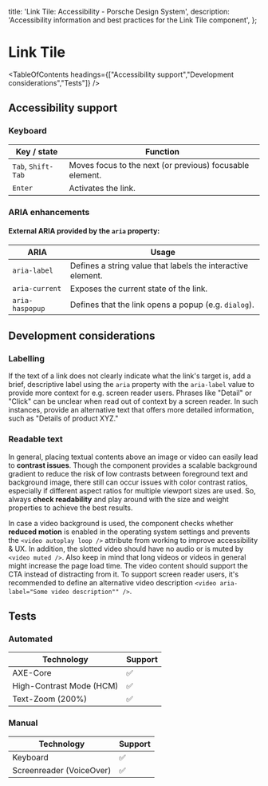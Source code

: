 
  title: 'Link Tile: Accessibility - Porsche Design System',
  description: 'Accessibility information and best practices for the Link Tile component',
};

# Link Tile <ComponentStatus tagName="p-link-tile"></ComponentStatus>

<TableOfContents headings={["Accessibility support","Development considerations","Tests"]} />

## Accessibility support

### Keyboard

| Key / state        | Function                                                 |
| ------------------ | -------------------------------------------------------- |
| `Tab`, `Shift-Tab` | Moves focus to the next (or previous) focusable element. |
| `Enter`            | Activates the link.                                      |

### ARIA enhancements

#### External **ARIA** provided by the `aria` property:

| ARIA            | Usage                                                       |
| --------------- | ----------------------------------------------------------- |
| `aria-label`    | Defines a string value that labels the interactive element. |
| `aria-current`  | Exposes the current state of the link.                      |
| `aria-haspopup` | Defines that the link opens a popup (e.g. `dialog`).        |

## Development considerations

### Labelling

If the text of a link does not clearly indicate what the link's target is, add a brief, descriptive label using the
`aria` property with the `aria-label` value to provide more context for e.g. screen reader users. Phrases like "Detail"
or "Click" can be unclear when read out of context by a screen reader. In such instances, provide an alternative text
that offers more detailed information, such as "Details of product XYZ."

### Readable text

In general, placing textual contents above an image or video can easily lead to **contrast issues**. Though the
component provides a scalable background gradient to reduce the risk of low contrasts between foreground text and
background image, there still can occur issues with color contrast ratios, especially if different aspect ratios for
multiple viewport sizes are used. So, always **check readability** and play around with the size and weight properties
to achieve the best results.

In case a video background is used, the component checks whether **reduced motion** is enabled in the operating system
settings and prevents the `<video autoplay loop />` attribute from working to improve accessibility & UX. In addition,
the slotted video should have no audio or is muted by `<video muted />`. Also keep in mind that long videos or videos in
general might increase the page load time. The video content should support the CTA instead of distracting from it. To
support screen reader users, it's recommended to define an alternative video description
`<video aria-label="Some video description"" />`.

## Tests

### Automated

| Technology               | Support |
| ------------------------ | ------- |
| AXE-Core                 | ✅      |
| High-Contrast Mode (HCM) | ✅      |
| Text-Zoom (200%)         | ✅      |

### Manual

| Technology               | Support |
| ------------------------ | ------- |
| Keyboard                 | ✅      |
| Screenreader (VoiceOver) | ✅      |
